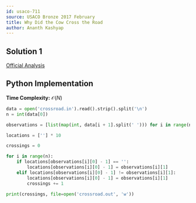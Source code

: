 ```yaml
---
id: usaco-711
source: USACO Bronze 2017 February
title: Why Did the Cow Cross the Road
author: Ananth Kashyap
---
```


## Solution 1

[Official Analysis](http://www.usaco.org/current/data/sol_crossroad_bronze_feb17.html)

## Python Implementation

**Time Complexity:** $\mathcal{O}(N)$

<LanguageSection>
<PySection>

```py
data = open('crossroad.in').read().strip().split('\n')
n = int(data[0])

observations = [list(map(int, data[i + 1].split(' '))) for i in range(n)]

locations = [''] * 10

crossings = 0

for i in range(n):
	if locations[observations[i][0] - 1] == '':
		locations[observations[i][0] - 1] = observations[i][1]
	elif locations[observations[i][0] - 1] != observations[i][1]:
		locations[observations[i][0] - 1] = observations[i][1]
		crossings += 1

print(crossings, file=open('crossroad.out', 'w'))
```

</PySection>

</LanguageSection>

